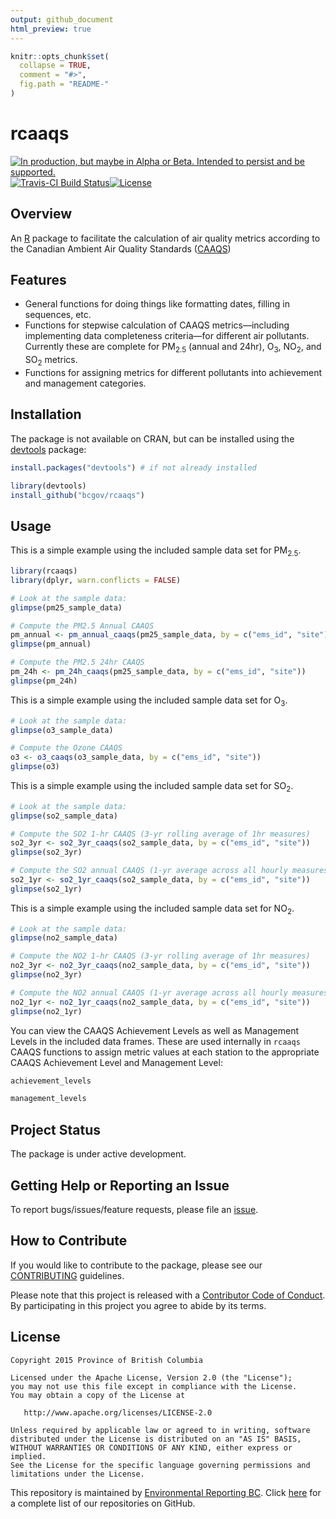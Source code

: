 ```yaml
---
output: github_document
html_preview: true
---
```


<!-- README.md is generated from README.Rmd. Please edit that file -->

```r
knitr::opts_chunk$set(
  collapse = TRUE,
  comment = "#>",
  fig.path = "README-"
)
```

# rcaaqs

<a rel="Delivery" href="https://github.com/BCDevExchange/assets/blob/master/README.md"><img alt="In production, but maybe in Alpha or Beta. Intended to persist and be supported." style="border-width:0" src="https://assets.bcdevexchange.org/images/badges/delivery.svg" title="In production, but maybe in Alpha or Beta. Intended to persist and be supported." /></a>[![Travis-CI Build Status](https://travis-ci.org/bcgov/rcaaqs.svg?branch=master)](https://travis-ci.org/bcgov/rcaaqs)[![License](https://img.shields.io/badge/License-Apache%202.0-blue.svg)](https://opensource.org/licenses/Apache-2.0)

## Overview

An [R](https://www.r-project.org/) package to facilitate the calculation of air quality 
metrics according to the Canadian Ambient Air Quality Standards
([CAAQS](http://www.ccme.ca/en/current_priorities/air/caaqs.html))

## Features

- General functions for doing things like formatting dates, filling in
  sequences, etc. 
- Functions for stepwise calculation of CAAQS metrics&mdash;including implementing data completeness criteria&mdash;for
  different air pollutants. Currently these are complete for PM~2.5~ 
  (annual and 24hr), O~3~, NO~2~, and SO~2~ metrics. 
- Functions for assigning
  metrics for different pollutants into achievement and management categories.

## Installation

The package is not available on CRAN, but can be installed using
the [devtools](https://github.com/hadley/devtools) package:

```r
install.packages("devtools") # if not already installed

library(devtools)
install_github("bcgov/rcaaqs")

```

## Usage

This is a simple example using the included sample data set for PM<sub>2.5</sub>. 

```r
library(rcaaqs)
library(dplyr, warn.conflicts = FALSE)

# Look at the sample data:
glimpse(pm25_sample_data)

# Compute the PM2.5 Annual CAAQS
pm_annual <- pm_annual_caaqs(pm25_sample_data, by = c("ems_id", "site"))
glimpse(pm_annual)

# Compute the PM2.5 24hr CAAQS
pm_24h <- pm_24h_caaqs(pm25_sample_data, by = c("ems_id", "site"))
glimpse(pm_24h)
```

This is a simple example using the included sample data set for O<sub>3</sub>. 
```r
# Look at the sample data:
glimpse(o3_sample_data)

# Compute the Ozone CAAQS
o3 <- o3_caaqs(o3_sample_data, by = c("ems_id", "site"))
glimpse(o3)
```

This is a simple example using the included sample data set for SO<sub>2</sub>. 

```r
# Look at the sample data:
glimpse(so2_sample_data)

# Compute the SO2 1-hr CAAQS (3-yr rolling average of 1hr measures)
so2_3yr <- so2_3yr_caaqs(so2_sample_data, by = c("ems_id", "site"))
glimpse(so2_3yr)

# Compute the SO2 annual CAAQS (1-yr average across all hourly measures)
so2_1yr <- so2_1yr_caaqs(so2_sample_data, by = c("ems_id", "site"))
glimpse(so2_1yr)
```

This is a simple example using the included sample data set for NO<sub>2</sub>. 
```r
# Look at the sample data:
glimpse(no2_sample_data)

# Compute the NO2 1-hr CAAQS (3-yr rolling average of 1hr measures)
no2_3yr <- no2_3yr_caaqs(no2_sample_data, by = c("ems_id", "site"))
glimpse(no2_3yr)

# Compute the NO2 annual CAAQS (1-yr average across all hourly measures)
no2_1yr <- no2_1yr_caaqs(no2_sample_data, by = c("ems_id", "site"))
glimpse(no2_1yr)
```


You can view the CAAQS Achievement Levels as well as Management Levels in the included data frames. These are used internally in `rcaaqs` CAAQS functions to assign metric values at each station to the appropriate CAAQS Achievement Level and Management Level:

```r
achievement_levels

management_levels
```


## Project Status

The package is under active development. 

## Getting Help or Reporting an Issue

To report bugs/issues/feature requests, please file an 
[issue](https://github.com/bcgov/rcaaqs/issues/).

## How to Contribute

If you would like to contribute to the package, please see our 
[CONTRIBUTING](CONTRIBUTING.md) guidelines.

Please note that this project is released with a [Contributor Code of Conduct](CODE_OF_CONDUCT.md). By participating in this project you agree to abide by its terms.

## License

    Copyright 2015 Province of British Columbia

    Licensed under the Apache License, Version 2.0 (the "License");
    you may not use this file except in compliance with the License.
    You may obtain a copy of the License at 

       http://www.apache.org/licenses/LICENSE-2.0

    Unless required by applicable law or agreed to in writing, software
    distributed under the License is distributed on an "AS IS" BASIS,
    WITHOUT WARRANTIES OR CONDITIONS OF ANY KIND, either express or implied.
    See the License for the specific language governing permissions and
    limitations under the License.
    
This repository is maintained by [Environmental Reporting BC](http://www2.gov.bc.ca/gov/content?id=FF80E0B985F245CEA62808414D78C41B). Click [here](https://github.com/bcgov/EnvReportBC) for a complete list of our repositories on GitHub.    
